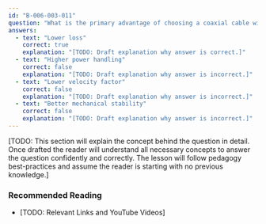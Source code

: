 ```yaml
---
id: "B-006-003-011"
question: "What is the primary advantage of choosing a coaxial cable with a foam dielectric instead of a solid dielectric?"
answers:
  - text: "Lower loss"
    correct: true
    explanation: "[TODO: Draft explanation why answer is correct.]"
  - text: "Higher power handling"
    correct: false
    explanation: "[TODO: Draft explanation why answer is incorrect.]"
  - text: "Lower velocity factor"
    correct: false
    explanation: "[TODO: Draft explanation why answer is incorrect.]"
  - text: "Better mechanical stability"
    correct: false
    explanation: "[TODO: Draft explanation why answer is incorrect.]"
---
```


[TODO: This section will explain the concept behind the question in detail. Once drafted the reader will understand all necessary concepts to answer the question confidently and correctly. The lesson will follow pedagogy best-practices and assume the reader is starting with no previous knowledge.]

### Recommended Reading

- [TODO: Relevant Links and YouTube Videos]
